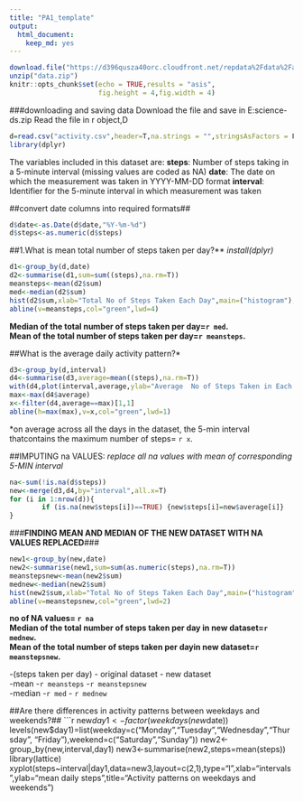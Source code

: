 ```yaml
---
title: "PA1_template"
output: 
  html_document: 
    keep_md: yes
---
```


```r
download.file("https://d396qusza40orc.cloudfront.net/repdata%2Fdata%2Factivity.zip",destfile = "data.zip",mode="wb")
unzip("data.zip")
knitr::opts_chunk$set(echo = TRUE,results = "asis",
                      fig.height = 4,fig.width = 4)
```
###downloading and saving data
Download the file and save in E:\sana\data science\assignmn-ds\data.zip
Read the file in r object,D

```r

d=read.csv("activity.csv",header=T,na.strings = "",stringsAsFactors = F)
library(dplyr)
```
The variables included in this dataset are:
**steps**: Number of steps taking in a 5-minute interval (missing values are coded as NA)
**date**: The date on which the measurement was taken in YYYY-MM-DD format
**interval**: Identifier for the 5-minute interval in which measurement was taken

##convert date columns into required  formats##
```r
d$date<-as.Date(d$date,"%Y-%m-%d")
d$steps<-as.numeric(d$steps)
```

##1.What is mean total number of steps taken per day?**
 *install(dplyr)*
```r
d1<-group_by(d,date)
d2<-summarise(d1,sum=sum((steps),na.rm=T))
meansteps<-mean(d2$sum)
med<-median(d2$sum)
hist(d2$sum,xlab="Total No of Steps Taken Each Day",main=("histogram"),  xlim=range(d2$sum),breaks=20,col="pink")
abline(v=meansteps,col="green",lwd=4)
```

**Median of the total number of steps taken per day=`r med`.**  
**Mean of the total number of steps taken per day=`r meansteps`.**

##What is the average daily activity pattern?*
```r
d3<-group_by(d,interval)
d4<-summarise(d3,average=mean((steps),na.rm=T))
with(d4,plot(interval,average,ylab="Average  No of Steps Taken in Each interval",main=("Average daily activity pattern"), type="l", xlim=range(d4$interval),col="blue"))
max<-max(d4$average)
x<-filter(d4,average==max)[1,1]
abline(h=max(max),v=x,col="green",lwd=1)
```

*on average across all the days in the dataset, the 5-min interval thatcontains the maximum number of steps= `r x`.

##IMPUTING na VALUES:
*replace all na values with mean of corresponding 5-MIN interval*
```r
na<-sum(!is.na(d$steps))
new<-merge(d3,d4,by="interval",all.x=T)
for (i in 1:nrow(d)){
        if (is.na(new$steps[i])==TRUE) {new$steps[i]=new$average[i]}
}
```

###**FINDING MEAN AND MEDIAN OF THE NEW DATASET WITH NA VALUES REPLACED**###
```r
new1<-group_by(new,date)
new2<-summarise(new1,sum=sum(as.numeric(steps),na.rm=T))
meanstepsnew<-mean(new2$sum)
mednew<-median(new2$sum)
hist(new2$sum,xlab="Total No of Steps Taken Each Day",main=("histogram"),  xlim=range(new2$sum),breaks=20,col="red")
abline(v=meanstepsnew,col="green",lwd=2)
```

**no of NA values= `r na`**  
**Median of the total number of steps taken per day in new dataset=`r mednew`.**  
**Mean of the total number of steps taken per dayin new dataset=`r meanstepsnew`.**  

-(steps taken per day)  -  original dataset      -   new dataset   
-mean                   -`r meansteps`       -`r meanstepsnew`  
-median                 -`r med`                -   `r mednew`


##Are there differences in activity patterns between weekdays and weekends?##
```r
new$day1<-factor(weekdays(new$date))
levels(new$day1)=list(weekday=c("Monday","Tuesday","Wednesday","Thursday",
                                "Friday"),weekend=c("Saturday","Sunday"))
new2<-group_by(new,interval,day1)
new3<-summarise(new2,steps=mean(steps)) 
library(lattice)
xyplot(steps~interval|day1,data=new3,layout=c(2,1),type="l",xlab="intervals",ylab="mean daily steps",title="Activity patterns on weekdays and weekends")
